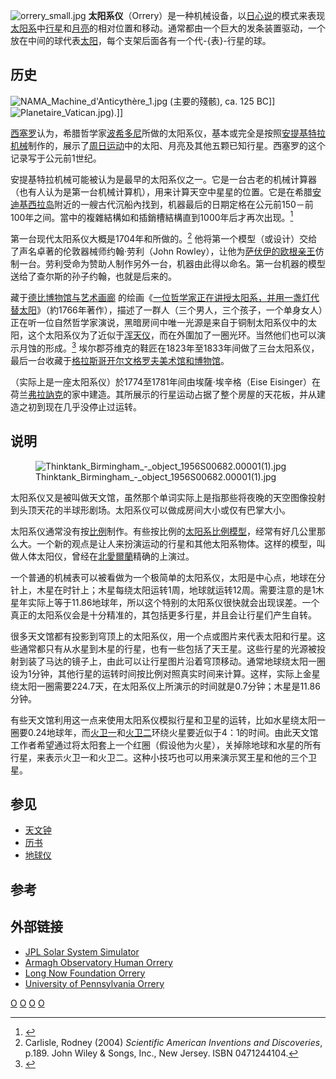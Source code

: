 [[File:orrery_small.jpg|thumb]]
'''太阳系仪'''（Orrery）是一种机械设备，以[[日心说|日心说]]的模式来表现[[太阳系|太阳系]]中[[行星|行星]]和[[卫星|月亮]]的相对位置和移动。通常都由一个巨大的发条装置驱动，一个放在中间的球代表[[太阳|太阳]]，每个支架后面各有一个代-{表}-行星的球。

== 历史 ==
[[File:NAMA_Machine_d'Anticythère_1.jpg|thumb]] (主要的殘骸), ca. 125 BC]]
[[File:Planetaire_Vatican.jpg|thumb]]).]]

[[西塞罗|西塞罗]]认为，希腊哲学家[[波希多尼|波希多尼]]所做的太阳系仪，基本或完全是按照[[安提基特拉机械|安提基特拉机械]]制作的，展示了[[周日运动|周日运动]]中的太阳、月亮及其他五颗已知行星。西塞罗的这个记录写于公元前1世纪。

安提基特拉机械可能被认为是最早的太阳系仪之一。它是一台古老的机械计算器（也有人认为是第一台机械计算机），用来计算天空中星星的位置。它是在希腊[[安迪基西拉岛|安迪基西拉岛]]附近的一艘古代沉船內找到，机器最后的日期定格在公元前150－前100年之间。當中的複雜結構如{{link-en|類時鐘形齒輪鍊|Movement_(clockwork)}}和插銷槽結構直到1000年后才再次出现。<ref>{{cite book|last1=Marchant|first1=Jo|title=Decoding the Heavens|url=https://archive.org/details/decodingheavens200marc|date=2009|publisher=First Da Capo Press|isbn=978-0-306-81742-7|pages=[https://archive.org/details/decodingheavens200marc/page/40 40]}}</ref> 

第一台现代太阳系仪大概是1704年{{le|喬治·格拉漢姆 (1673年)|George Graham|喬治·格拉漢姆}}和{{le|托马斯·汤姆皮恩|Thomas Tompion}}所做的。<ref>Carlisle, Rodney (2004) ''Scientific American Inventions and Discoveries'', p.189. John Wiley & Songs, Inc., New Jersey. ISBN 0471244104.</ref> 他将第一个模型（或设计）交给了声名卓著的伦敦器械师约翰·劳利（John Rowley），让他为[[欧根亲王_(萨伏伊)|萨伏伊的欧根亲王]]仿制一台。劳利受命为赞助人{{le|第四代奥雷里伯爵查尔斯·波义耳|Charles Boyle, 4th Earl of Orrery}}制作另外一台，机器由此得以命名。第一台机器的模型送给了查尔斯的孙子约翰，也就是后来的{{le|第五代科克伯爵约翰·波义耳|John Boyle, 5th Earl of Cork|第五代伯爵}}。
 
藏于[[德比博物馆与艺术画廊|德比博物馆与艺术画廊]] 的{{tsl|en|Joseph Wright of Derby|德比的约瑟夫·赖特|约瑟夫·赖特}}绘画《[[一位哲学家讲授太阳系仪|一位哲学家正在讲授太阳系，并用一盏灯代替太阳]]》（約1766年著作），描述了一群人（三个男人，三个孩子，一个单身女人）正在听一位自然哲学家演说，黑暗房间中唯一光源是来自于铜制太阳系仪中的太阳，这个太阳系仪为了近似于[[浑天仪|浑天仪]]，而在外圍加了一圈光环。当然他们也可以演示月蚀的形成。<ref>{{Cite web |url=http://www.search.revolutionaryplayers.org.uk/engine/resource/exhibition/standard/child.asp?txtKeywords=&lstContext=&lstResourceType=&lstExhibitionType=&chkPurchaseVisible=&txtDateFrom=&txtDateTo=&x1=&y1=&x2=&y2=&scale=&theme=&album=&resource=5230&viewpage=%2Fengine%2Fresource%2Fexhibition%2Fstandard%2Fdefault%2Easp&originator=&page=&records=&direction=&pointer=&text=&exhibition=1652&offset=0 |title=Revolutionary Players |access-date=2009-12-21 |archive-date=2011-07-24 |archive-url=https://web.archive.org/web/20110724091137/http://www.search.revolutionaryplayers.org.uk/engine/resource/exhibition/standard/child.asp?txtKeywords=&lstContext=&lstResourceType=&lstExhibitionType=&chkPurchaseVisible=&txtDateFrom=&txtDateTo=&x1=&y1=&x2=&y2=&scale=&theme=&album=&resource=5230&viewpage=%2Fengine%2Fresource%2Fexhibition%2Fstandard%2Fdefault.asp&originator=&page=&records=&direction=&pointer=&text=&exhibition=1652&offset=0 |dead-url=no }}</ref>  埃尔郡芬维克的鞋匠{{le|約翰·富爾敦 (1803年)|John Fulton|約翰·富爾敦}}在1823年至1833年间做了三台太阳系仪，最后一台收藏于[[格拉斯哥|格拉斯哥]][[开尔文格罗夫美术馆和博物馆|开尔文格罗夫美术馆和博物馆]]。

{{le|埃薩埃辛格天文館|Eise Eisinga Planetarium}}（实际上是一座太阳系仪）於1774至1781年间由埃薩·埃辛格（Eise Eisinger）在荷兰[[弗拉訥克|弗拉訥克]]的家中建造。其所展示的行星运动占据了整个房屋的天花板，并从建造之初到现在几乎没停止过运转。{{ref|http://www.planetarium-friesland.nl/engels.html}}

== 说明 ==

[[File:Thinktank_Birmingham_-_object_1956S00682.00001(1).jpg|thumb]]

太阳系仪又是被叫做天文馆，虽然那个单词实际上是指那些将夜晚的天空图像投射到头顶天花的半球形剧场。太阳系仪可以做成房间大小或仅有巴掌大小。

太阳系仪通常没有按[[比例模型|比例]]制作。有些按比例的[[太阳系模型|太阳系比例模型]]，经常有好几公里那么大。一个新的观点是让人来扮演运动的行星和其他太阳系物体。这样的模型，叫做人体太阳仪，曾经在[[北愛爾蘭|北愛爾蘭]]{{le|阿马天文台|Armagh Observatory}}精确的上演过。

一个普通的机械表可以被看做为一个极简单的太阳系仪，太阳是中心点，地球在分针上，木星在时针上；木星每绕太阳运转1周，地球就运转12周。需要注意的是1木星年实际上等于11.86地球年，所以这个特别的太阳系仪很快就会出现误差。一个真正的太阳系仪会是十分精准的，其包括更多行星，并且会让行星们产生自转。

很多天文馆都有投影到穹顶上的太阳系仪，用一个点或图片来代表太阳和行星。这些通常都只有从水星到木星的行星，也有一些包括了天王星。这些行星的光源被投射到装了马达的镜子上，由此可以让行星图片沿着穹顶移动。通常地球绕太阳一圈设为1分钟，其他行星的运转时间按比例对照真实时间来计算。这样，实际上金星绕太阳一圈需要224.7天，在太阳系仪上所演示的时间就是0.7分钟；木星是11.86分钟。

有些天文馆利用这一点来使用太阳系仪模拟行星和卫星的运转，比如水星绕太阳一圈要0.24地球年，而[[火卫一|火卫一]]和[[火卫二|火卫二]]环绕火星要近似于4：1的时间。由此天文馆工作者希望通过将太阳套上一个红圈（假设他为火星），关掉除地球和水星的所有行星，来表示火卫一和火卫二。这种小技巧也可以用来演示冥王星和他的三个卫星。

==参见==
*[[天文钟|天文钟]]
*[[历书|历书]]
*[[地球仪|地球仪]]

==参考==
<references/>

==外部链接==
* [http://space.jpl.nasa.gov/ JPL Solar System Simulator]{{WebCite|url=https://www.webcitation.org/6JFO29h5G?url=http://space.jpl.nasa.gov/ |date=20130830011533 |dateformat=iso }}
* [http://star.arm.ac.uk/orrery/ Armagh Observatory Human Orrery]{{Wayback|url=http://star.arm.ac.uk/orrery/ |date=20091216020515 }}
* [http://www.longnow.org/projects/clock/orrery/ Long Now Foundation Orrery]{{Wayback|url=http://www.longnow.org/projects/clock/orrery/ |date=20090919184230 }}
* [https://web.archive.org/web/20100406030718/http://www.library.upenn.edu/exhibits/pennhistory/orrery/orrery.html University of Pennsylvania Orrery]

[[Category:天文儀器|O]]
[[Category:太阳系|O]]
[[Category:比例模型|O]]
[[Category:科學教材|O]]